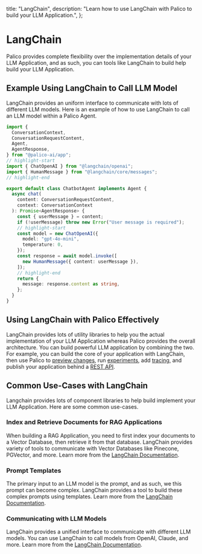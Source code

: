 
  title: "LangChain",
  description: "Learn how to use LangChain with Palico to build your LLM Application.",
};

# LangChain

Palico provides complete flexibility over the implementation details of your LLM Application, and as such, you can tools like LangChain to build help build your LLM Application.

## Example Using LangChain to Call LLM Model

LangChain provides an uniform interface to communicate with lots of different LLM models. Here is an example of how to use LangChain to call an LLM model within a Palico Agent.

```typescript {{title:"src/agents/my_agent/index.ts"}}
import {
  ConversationContext,
  ConversationRequestContent,
  Agent,
  AgentResponse,
} from "@palico-ai/app";
// highlight-start
import { ChatOpenAI } from "@langchain/openai";
import { HumanMessage } from "@langchain/core/messages";
// highlight-end

export default class ChatbotAgent implements Agent {
  async chat(
    content: ConversationRequestContent,
    context: ConversationContext
  ): Promise<AgentResponse> {
    const { userMessage } = content;
    if (!userMessage) throw new Error("User message is required");
    // highlight-start
    const model = new ChatOpenAI({
      model: "gpt-4o-mini",
      temperature: 0,
    });
    const response = await model.invoke([
      new HumanMessage({ content: userMessage }),
    ]);
    // highlight-end
    return {
      message: response.content as string,
    };
  }
}
```

## Using LangChain with Palico Effectively
LangChain provides lots of utility libraries to help you the actual implementation of your LLM Application whereas Palico provides the overall architecture. You can build powerful LLM application by combining the two. For example, you can build the core of your application with LangChain, then use Palico to <a href={AppRoute.PreviewChanges}>preview changes</a>, run <a href={AppRoute.Experiments}>experiments</a>, add <a href={AppRoute.Telemetry}>tracing</a>, and publish your application behind a <a href={AppRoute.ClientSdk}>REST API</a>.

## Common Use-Cases with LangChain
Langchain provides lots of component libraries to help build implement your LLM Application. Here are some common use-cases.
### Index and Retrieve Documents for RAG Applications
When building a RAG Application, you need to first index your documents to a Vector Database, then retrieve it from that database. LangChain provides variety of tools to communicate with Vector Databases like Pinecone, PGVector, and more. Learn more from the [LangChain Documentation](https://js.langchain.com/v0.2/docs/tutorials/rag/).

### Prompt Templates
The primary input to an LLM model is the prompt, and as such, we this prompt can become complex. LangChain provides a tool to build these complex prompts using templates. Learn more from the [LangChain Documentation](https://js.langchain.com/v0.2/docs/concepts/#prompt-templates).

### Communicating with LLM Models
LangChain provides a unified interface to communicate with different LLM models. You can use LangChain to call models from OpenAI, Claude, and more. Learn more from the [LangChain Documentation](https://js.langchain.com/v0.2/docs/how_to/#llms).